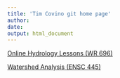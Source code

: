 ```yaml
---
title: 'Tim Covino git home page'
author: 
date: 
output: html_document
---
```


[Online Hydrology Lessons (WR 696)](hydrology/index.html){target="_blank"}

[Watershed Analysis (ENSC 445)](watershed_analysis/index.html){target="_blank"}
